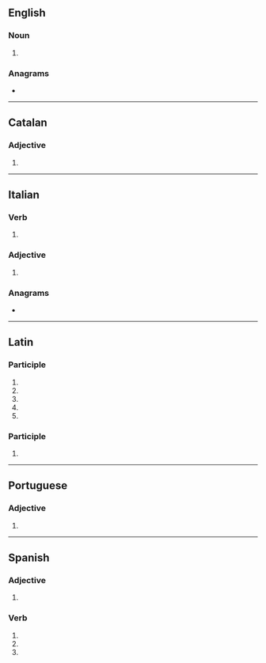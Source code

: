 {{also|concretá}}
==English==

===Noun===
{{head|en|noun form}}

# {{inflection of|en|concretum||p}}

===Anagrams===
* {{anagrams|en|a=accenort|accentor}}

----

==Catalan==

===Adjective===
{{head|ca|adjective form}}

# {{feminine singular of|ca|concret}}

----

==Italian==

===Verb===
{{head|it|verb form}}

# {{inflection of|it|concretare||3|s|pres|indc|;|2|s|impr}}

===Adjective===
{{head|it|adjective form|g=f-s}}

# {{inflection of|it|concreto||f|s}}

===Anagrams===
* {{anagrams|it|a=accenort|accentro|accentrò|concerta|corcante|toccarne|treccano}}

----

==Latin==

===Participle===
{{la-part-form|concrēta}}

# {{inflection of|la|concrētus||nom|f|s}}
# {{inflection of|la|concrētus||nom|n|p}}
# {{inflection of|la|concrētus||acc|n|p}}
# {{inflection of|la|concrētus||voc|f|s}}
# {{inflection of|la|concrētus||voc|n|p}}

===Participle===
{{la-part-form|concrētā}}

# {{inflection of|la|concrētus||abl|f|s}}

----

==Portuguese==

===Adjective===
{{head|pt|adjective form}}

# {{adj form of|pt|concreto||f|s}}

----

==Spanish==

===Adjective===
{{head|es|adjective form|g=f}}

# {{adj form of|es|concreto||f|s}}

===Verb===
{{head|es|verb form}}

# {{es-verb form of|ending=ar|mood=imperative|sense=affirmative|pers=2|formal=no|number=singular|concretar}}
# {{es-verb form of|ending=ar|mood=indicative|tense=present|pers=2|formal=yes|number=singular|concretar}}
# {{es-verb form of|ending=ar|mood=indicative|tense=present|pers=3|number=singular|concretar}}